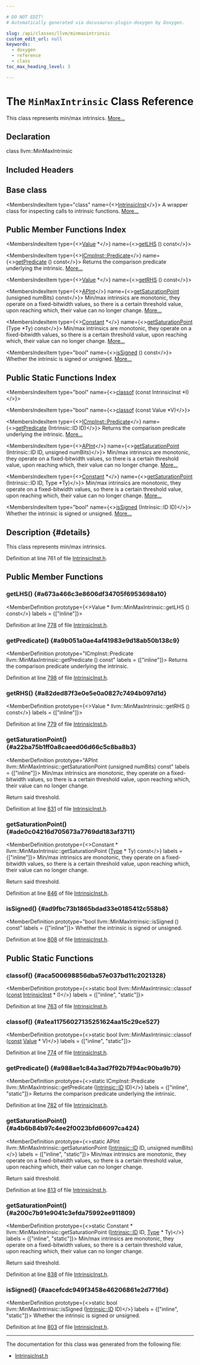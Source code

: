 ```yaml
---

# DO NOT EDIT!
# Automatically generated via docusaurus-plugin-doxygen by Doxygen.

slug: /api/classes/llvm/minmaxintrinsic
custom_edit_url: null
keywords:
  - doxygen
  - reference
  - class
toc_max_heading_level: 3

---
```





# The `MinMaxIntrinsic` Class Reference

<DoxygenPage pluginConfig={pluginConfig}>

This class represents min/max intrinsics. <a href="#details">More...</a>

## Declaration

<CodeBlock>class llvm::MinMaxIntrinsic</CodeBlock>

## Included Headers

<IncludesList>
<IncludesListItem
  filePath="llvm/IR/IntrinsicInst.h"
  permalink="/docs/api/files/include/include/llvm/include/llvm/ir/intrinsicinst-h"
  isLocal="true" />
</IncludesList>

## Base class

<MembersIndex>

<MembersIndexItem
  type="class"
  name={<><a href="/docs/api/classes/llvm/intrinsicinst">IntrinsicInst</a></>}>
A wrapper class for inspecting calls to intrinsic functions. <a href="/docs/api/classes/llvm/intrinsicinst/#details">More...</a>
</MembersIndexItem>

</MembersIndex>

## Public Member Functions Index

<MembersIndex>

<MembersIndexItem
  type={<><a href="/docs/api/classes/llvm/value">Value</a> &#42;</>}
  name={<><a href="#a673a466c3e8606df34705f6953698a10">getLHS</a> () const</>}>
</MembersIndexItem>

<MembersIndexItem
  type={<><a href="/docs/api/classes/llvm/cmpinst/#a2be3583dac92a031fa1458d4d992c78b">ICmpInst::Predicate</a></>}
  name={<><a href="#a9b051a0ae4af41983e9d18ab50b138c9">getPredicate</a> () const</>}>
Returns the comparison predicate underlying the intrinsic. <a href="#a9b051a0ae4af41983e9d18ab50b138c9">More...</a>
</MembersIndexItem>

<MembersIndexItem
  type={<><a href="/docs/api/classes/llvm/value">Value</a> &#42;</>}
  name={<><a href="#a82ded87f3e0e5e0a0827c7494b097d1d">getRHS</a> () const</>}>
</MembersIndexItem>

<MembersIndexItem
  type={<><a href="/docs/api/classes/llvm/apint">APInt</a></>}
  name={<><a href="#a22ba75b1ff0a8caeed06d66c5c8ba8b3">getSaturationPoint</a> (unsigned numBits) const</>}>
Min/max intrinsics are monotonic, they operate on a fixed-bitwidth values, so there is a certain threshold value, upon reaching which, their value can no longer change. <a href="#a22ba75b1ff0a8caeed06d66c5c8ba8b3">More...</a>
</MembersIndexItem>

<MembersIndexItem
  type={<><a href="/docs/api/classes/llvm/constant">Constant</a> &#42;</>}
  name={<><a href="#ade0c04216d705673a7769dd183af3711">getSaturationPoint</a> (Type &#42;Ty) const</>}>
Min/max intrinsics are monotonic, they operate on a fixed-bitwidth values, so there is a certain threshold value, upon reaching which, their value can no longer change. <a href="#ade0c04216d705673a7769dd183af3711">More...</a>
</MembersIndexItem>

<MembersIndexItem
  type="bool"
  name={<><a href="#ad9fbc73b1865bdad33e0185412c558b8">isSigned</a> () const</>}>
Whether the intrinsic is signed or unsigned. <a href="#ad9fbc73b1865bdad33e0185412c558b8">More...</a>
</MembersIndexItem>

</MembersIndex>

## Public Static Functions Index

<MembersIndex>

<MembersIndexItem
  type="bool"
  name={<><a href="#aca500698856dba57e037bd11c2021328">classof</a> (const IntrinsicInst &#42;I)</>}>
</MembersIndexItem>

<MembersIndexItem
  type="bool"
  name={<><a href="#a1ea11756027135251624aa15c29ce527">classof</a> (const Value &#42;V)</>}>
</MembersIndexItem>

<MembersIndexItem
  type={<><a href="/docs/api/classes/llvm/cmpinst/#a2be3583dac92a031fa1458d4d992c78b">ICmpInst::Predicate</a></>}
  name={<><a href="#a988ae1c84a3ad7f92b7f94ac90ba9b79">getPredicate</a> (Intrinsic::ID ID)</>}>
Returns the comparison predicate underlying the intrinsic. <a href="#a988ae1c84a3ad7f92b7f94ac90ba9b79">More...</a>
</MembersIndexItem>

<MembersIndexItem
  type={<><a href="/docs/api/classes/llvm/apint">APInt</a></>}
  name={<><a href="#a4b6b84b97c4ee2f0023bfd66097ca424">getSaturationPoint</a> (Intrinsic::ID ID, unsigned numBits)</>}>
Min/max intrinsics are monotonic, they operate on a fixed-bitwidth values, so there is a certain threshold value, upon reaching which, their value can no longer change. <a href="#a4b6b84b97c4ee2f0023bfd66097ca424">More...</a>
</MembersIndexItem>

<MembersIndexItem
  type={<><a href="/docs/api/classes/llvm/constant">Constant</a> &#42;</>}
  name={<><a href="#a200c7b91e9041c3efda75992ee911809">getSaturationPoint</a> (Intrinsic::ID ID, Type &#42;Ty)</>}>
Min/max intrinsics are monotonic, they operate on a fixed-bitwidth values, so there is a certain threshold value, upon reaching which, their value can no longer change. <a href="#a200c7b91e9041c3efda75992ee911809">More...</a>
</MembersIndexItem>

<MembersIndexItem
  type="bool"
  name={<><a href="#aacefcdc949f3458e46206861e2d7716d">isSigned</a> (Intrinsic::ID ID)</>}>
Whether the intrinsic is signed or unsigned. <a href="#aacefcdc949f3458e46206861e2d7716d">More...</a>
</MembersIndexItem>

</MembersIndex>

## Description {#details}

This class represents min/max intrinsics.

Definition at line 761 of file <a href="/docs/api/files/include/include/llvm/include/llvm/ir/intrinsicinst-h">IntrinsicInst.h</a>.

<SectionDefinition>

## Public Member Functions

### getLHS() {#a673a466c3e8606df34705f6953698a10}

<MemberDefinition
  prototype={<>Value &#42; llvm::MinMaxIntrinsic::getLHS () const</>}
  labels = {["inline"]}>

Definition at line <a href="/docs/api/files/include/include/llvm/include/llvm/ir/intrinsicinst-h/#l00778">778</a> of file <a href="/docs/api/files/include/include/llvm/include/llvm/ir/intrinsicinst-h">IntrinsicInst.h</a>.
</MemberDefinition>

### getPredicate() {#a9b051a0ae4af41983e9d18ab50b138c9}

<MemberDefinition
  prototype="ICmpInst::Predicate llvm::MinMaxIntrinsic::getPredicate () const"
  labels = {["inline"]}>
Returns the comparison predicate underlying the intrinsic.

Definition at line <a href="/docs/api/files/include/include/llvm/include/llvm/ir/intrinsicinst-h/#l00798">798</a> of file <a href="/docs/api/files/include/include/llvm/include/llvm/ir/intrinsicinst-h">IntrinsicInst.h</a>.
</MemberDefinition>

### getRHS() {#a82ded87f3e0e5e0a0827c7494b097d1d}

<MemberDefinition
  prototype={<>Value &#42; llvm::MinMaxIntrinsic::getRHS () const</>}
  labels = {["inline"]}>

Definition at line <a href="/docs/api/files/include/include/llvm/include/llvm/ir/intrinsicinst-h/#l00779">779</a> of file <a href="/docs/api/files/include/include/llvm/include/llvm/ir/intrinsicinst-h">IntrinsicInst.h</a>.
</MemberDefinition>

### getSaturationPoint() {#a22ba75b1ff0a8caeed06d66c5c8ba8b3}

<MemberDefinition
  prototype="APInt llvm::MinMaxIntrinsic::getSaturationPoint (unsigned numBits) const"
  labels = {["inline"]}>
Min/max intrinsics are monotonic, they operate on a fixed-bitwidth values, so there is a certain threshold value, upon reaching which, their value can no longer change.

Return said threshold.

Definition at line <a href="/docs/api/files/include/include/llvm/include/llvm/ir/intrinsicinst-h/#l00831">831</a> of file <a href="/docs/api/files/include/include/llvm/include/llvm/ir/intrinsicinst-h">IntrinsicInst.h</a>.
</MemberDefinition>

### getSaturationPoint() {#ade0c04216d705673a7769dd183af3711}

<MemberDefinition
  prototype={<>Constant &#42; llvm::MinMaxIntrinsic::getSaturationPoint (<a href="/docs/api/classes/llvm/type">Type</a> &#42; Ty) const</>}
  labels = {["inline"]}>
Min/max intrinsics are monotonic, they operate on a fixed-bitwidth values, so there is a certain threshold value, upon reaching which, their value can no longer change.

Return said threshold.

Definition at line <a href="/docs/api/files/include/include/llvm/include/llvm/ir/intrinsicinst-h/#l00846">846</a> of file <a href="/docs/api/files/include/include/llvm/include/llvm/ir/intrinsicinst-h">IntrinsicInst.h</a>.
</MemberDefinition>

### isSigned() {#ad9fbc73b1865bdad33e0185412c558b8}

<MemberDefinition
  prototype="bool llvm::MinMaxIntrinsic::isSigned () const"
  labels = {["inline"]}>
Whether the intrinsic is signed or unsigned.

Definition at line <a href="/docs/api/files/include/include/llvm/include/llvm/ir/intrinsicinst-h/#l00808">808</a> of file <a href="/docs/api/files/include/include/llvm/include/llvm/ir/intrinsicinst-h">IntrinsicInst.h</a>.
</MemberDefinition>

</SectionDefinition>

<SectionDefinition>

## Public Static Functions

### classof() {#aca500698856dba57e037bd11c2021328}

<MemberDefinition
  prototype={<>static bool llvm::MinMaxIntrinsic::classof (<a href="/docs/api/files/lib/lib/target/lib/target/aarch64/aarch64promoteconstant-cpp/#a90f8350fecae261c25be85d38b451bff">const</a> <a href="/docs/api/classes/llvm/intrinsicinst">IntrinsicInst</a> &#42; I)</>}
  labels = {["inline", "static"]}>

Definition at line <a href="/docs/api/files/include/include/llvm/include/llvm/ir/intrinsicinst-h/#l00763">763</a> of file <a href="/docs/api/files/include/include/llvm/include/llvm/ir/intrinsicinst-h">IntrinsicInst.h</a>.
</MemberDefinition>

### classof() {#a1ea11756027135251624aa15c29ce527}

<MemberDefinition
  prototype={<>static bool llvm::MinMaxIntrinsic::classof (<a href="/docs/api/files/lib/lib/target/lib/target/aarch64/aarch64promoteconstant-cpp/#a90f8350fecae261c25be85d38b451bff">const</a> <a href="/docs/api/classes/llvm/value">Value</a> &#42; V)</>}
  labels = {["inline", "static"]}>

Definition at line <a href="/docs/api/files/include/include/llvm/include/llvm/ir/intrinsicinst-h/#l00774">774</a> of file <a href="/docs/api/files/include/include/llvm/include/llvm/ir/intrinsicinst-h">IntrinsicInst.h</a>.
</MemberDefinition>

### getPredicate() {#a988ae1c84a3ad7f92b7f94ac90ba9b79}

<MemberDefinition
  prototype={<>static ICmpInst::Predicate llvm::MinMaxIntrinsic::getPredicate (<a href="/docs/api/namespaces/llvm/intrinsic/#a80add6b3b1cdaec560907995127adc16">Intrinsic::ID</a> ID)</>}
  labels = {["inline", "static"]}>
Returns the comparison predicate underlying the intrinsic.

Definition at line <a href="/docs/api/files/include/include/llvm/include/llvm/ir/intrinsicinst-h/#l00782">782</a> of file <a href="/docs/api/files/include/include/llvm/include/llvm/ir/intrinsicinst-h">IntrinsicInst.h</a>.
</MemberDefinition>

### getSaturationPoint() {#a4b6b84b97c4ee2f0023bfd66097ca424}

<MemberDefinition
  prototype={<>static APInt llvm::MinMaxIntrinsic::getSaturationPoint (<a href="/docs/api/namespaces/llvm/intrinsic/#a80add6b3b1cdaec560907995127adc16">Intrinsic::ID</a> ID, unsigned numBits)</>}
  labels = {["inline", "static"]}>
Min/max intrinsics are monotonic, they operate on a fixed-bitwidth values, so there is a certain threshold value, upon reaching which, their value can no longer change.

Return said threshold.

Definition at line <a href="/docs/api/files/include/include/llvm/include/llvm/ir/intrinsicinst-h/#l00813">813</a> of file <a href="/docs/api/files/include/include/llvm/include/llvm/ir/intrinsicinst-h">IntrinsicInst.h</a>.
</MemberDefinition>

### getSaturationPoint() {#a200c7b91e9041c3efda75992ee911809}

<MemberDefinition
  prototype={<>static Constant &#42; llvm::MinMaxIntrinsic::getSaturationPoint (<a href="/docs/api/namespaces/llvm/intrinsic/#a80add6b3b1cdaec560907995127adc16">Intrinsic::ID</a> ID, <a href="/docs/api/classes/llvm/type">Type</a> &#42; Ty)</>}
  labels = {["inline", "static"]}>
Min/max intrinsics are monotonic, they operate on a fixed-bitwidth values, so there is a certain threshold value, upon reaching which, their value can no longer change.

Return said threshold.

Definition at line <a href="/docs/api/files/include/include/llvm/include/llvm/ir/intrinsicinst-h/#l00838">838</a> of file <a href="/docs/api/files/include/include/llvm/include/llvm/ir/intrinsicinst-h">IntrinsicInst.h</a>.
</MemberDefinition>

### isSigned() {#aacefcdc949f3458e46206861e2d7716d}

<MemberDefinition
  prototype={<>static bool llvm::MinMaxIntrinsic::isSigned (<a href="/docs/api/namespaces/llvm/intrinsic/#a80add6b3b1cdaec560907995127adc16">Intrinsic::ID</a> ID)</>}
  labels = {["inline", "static"]}>
Whether the intrinsic is signed or unsigned.

Definition at line <a href="/docs/api/files/include/include/llvm/include/llvm/ir/intrinsicinst-h/#l00803">803</a> of file <a href="/docs/api/files/include/include/llvm/include/llvm/ir/intrinsicinst-h">IntrinsicInst.h</a>.
</MemberDefinition>

</SectionDefinition>

<hr/>

The documentation for this class was generated from the following file:

<ul>
<li><a href="/docs/api/files/include/include/llvm/include/llvm/ir/intrinsicinst-h">IntrinsicInst.h</a></li>
</ul>

</DoxygenPage>
